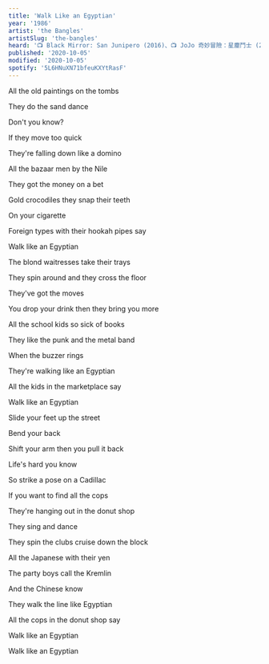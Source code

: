```yaml
---
title: 'Walk Like an Egyptian'
year: '1986'
artist: 'the Bangles'
artistSlug: 'the-bangles'
heard: '📺 Black Mirror: San Junipero (2016)、📺 JoJo 奇妙冒險：星塵鬥士 (2014)、📺 Family Guy: 420 (2009)'
published: '2020-10-05'
modified: '2020-10-05'
spotify: '5L6HNuXN71bfeuKXYtRasF'
---
```


<LyricSection>

All the old paintings on the tombs

They do the sand dance

Don't you know?

</LyricSection>

<LyricSection>

If they move too quick

They're falling down like a domino

All the bazaar men by the Nile

They got the money on a bet

Gold crocodiles they snap their teeth

On your cigarette

Foreign types with their hookah pipes say

Walk like an Egyptian

</LyricSection>

<LyricSection>

The blond waitresses take their trays

They spin around and they cross the floor

They've got the moves

You drop your drink then they bring you more

All the school kids so sick of books

They like the punk and the metal band

When the buzzer rings

They're walking like an Egyptian

</LyricSection>

<LyricSection>

All the kids in the marketplace say

Walk like an Egyptian

Slide your feet up the street

Bend your back

Shift your arm then you pull it back

Life's hard you know

</LyricSection>

<LyricSection>

So strike a pose on a Cadillac

If you want to find all the cops

They're hanging out in the donut shop

They sing and dance

They spin the clubs cruise down the block

All the Japanese with their yen

The party boys call the Kremlin

And the Chinese know

They walk the line like Egyptian

</LyricSection>

<LyricSection>

All the cops in the donut shop say

Walk like an Egyptian

Walk like an Egyptian

</LyricSection>
